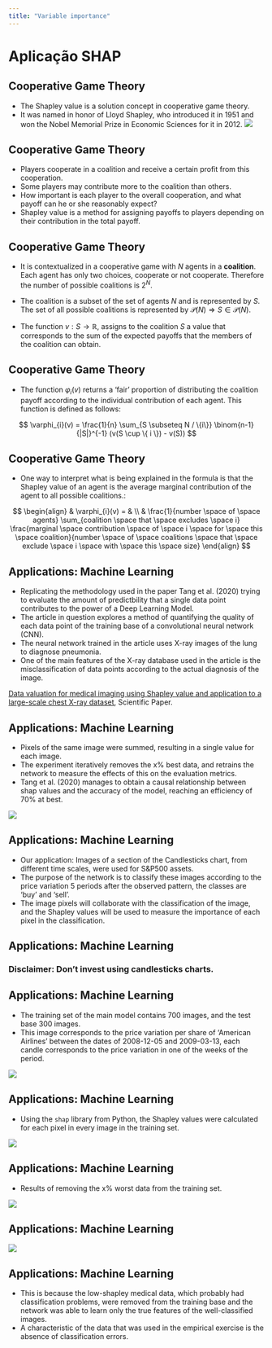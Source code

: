 ```yaml
---
title: "Variable importance"
---
```


# Aplicação SHAP

## Cooperative Game Theory

- The Shapley value is a solution concept in cooperative game theory. 
- It was named in honor of Lloyd Shapley, who introduced it in 1951 and won the Nobel Memorial Prize in Economic Sciences for it in 2012.
![](capitulos/Vitor/images/Lloyd_Shapley_2_2012.jpg)


## Cooperative Game Theory

- Players cooperate in a coalition and receive a certain profit from this cooperation.
- Some players may contribute more to the coalition than others.
- How important is each player to the overall cooperation, and what payoff can he or she reasonably expect?
- Shapley value is a method for assigning payoffs to players depending on their contribution in the total payoff. 

## Cooperative Game Theory

- It is contextualized in a cooperative game with $N$ agents in a **coalition**. Each agent has only two choices, cooperate or not cooperate. Therefore the number of possible coalitions is $2^{N}$.

- The coalition is a subset of the set of agents $N$ and is represented by $S$. The set of all possible coalitions is represented by $\mathcal{P}(N) \Rightarrow S \in \mathcal{P}(N)$.

- The function $v: S \rightarrow \mathbb{R}$, assigns to the coalition $S$ a value that corresponds to the sum of the expected payoffs that the members of the coalition can obtain.

## Cooperative Game Theory

- The function $\varphi_{i}(v)$ returns a 'fair' proportion of distributing the coalition payoff according to the individual contribution of each agent. This function is defined as follows:

$$
\varphi_{i}(v) = \frac{1}{n} \sum_{S \subseteq N / \{i\}} \binom{n-1}{|S|}^{-1}  (v(S \cup \{ i \}) - v(S))
$$

## Cooperative Game Theory

- One way to interpret what is being explained in the formula is that the Shapley value of an agent is the average marginal contribution of the agent to all possible coalitions.:

$$
\begin{align}
& \varphi_{i}(v) = & \\
& \frac{1}{number \space of \space agents} \sum_{coalition \space that \space excludes \space i} \frac{marginal \space contribution \space of \space i \space for \space this \space coalition}{number \space of \space coalitions \space that \space exclude \space i \space with \space this \space size}
\end{align}
$$



## Applications: Machine Learning

- Replicating the methodology used in the paper Tang et al. (2020) trying to evaluate the amount of predictbility that a single data point contributes to the power of a Deep Learning Model.
- The article in question explores a method of quantifying the quality of each data point of the training base of a convolutional neural network (CNN). 
- The neural network trained in the article uses X-ray images of the lung to diagnose pneumonia.
- One of the main features of the X-ray database used in the article is the misclassification of data points according to the actual diagnosis of the image. 

::: footer
[Data valuation for medical imaging using Shapley value and application to a large-scale chest X-ray dataset](https://www.semanticscholar.org/paper/Data-valuation-for-medical-imaging-using-Shapley-to-Tang-Ghorbani/8a4a77347f274b58325ef6c5575611b589d4ba6c), Scientific Paper.
:::

## Applications: Machine Learning

- Pixels of the same image were summed, resulting in a single value for each image.
- The experiment iteratively removes the x% best data, and retrains the network to measure the effects of this on the evaluation metrics.
- Tang et al. (2020) manages to obtain a causal relationship between shap values and the accuracy of the model, reaching an efficiency of 70% at best.

![](capitulos/Vitor/images/Removendo dados de baixa qualidade artigo.png)

## Applications: Machine Learning

- Our application: Images of a section of the Candlesticks chart, from different time scales, were used for S&P500 assets. 
- The purpose of the network is to classify these images according to the price variation 5 periods after the observed pattern, the classes are 'buy' and 'sell'. 
- The image pixels will collaborate with the classification of the image, and the Shapley values will be used to measure the importance of each pixel in the classification.

## Applications: Machine Learning

### Disclaimer: Don't invest using candlesticks charts.

## Applications: Machine Learning

- The training set of the main model contains 700 images, and the test base 300 images.
- This image corresponds to the price variation per share of 'American Airlines' between the dates of 2008-12-05 and 2009-03-13, each candle corresponds to the price variation in one of the weeks of the period.

![](capitulos/Vitor/images/AAL_weekly_from_2008-12-05_to_2009-03-13.png)

## Applications: Machine Learning

- Using the `shap` library from Python, the Shapley values were calculated for each pixel in every image in the training set.

![](capitulos/Vitor/images/Removendo dados de alta qualidade.png)

## Applications: Machine Learning

- Results of removing the x% worst data from the training set.

![](capitulos/Vitor/images/Removendo dados de baixa qualidade.png)

## Applications: Machine Learning

![](capitulos/Vitor/images/Resultado regressões.png)


## Applications: Machine Learning

- This is because the low-shapley medical data, which probably had classification problems, were removed from the training base and the network was able to learn only the true features of the well-classified images.
- A characteristic of the data that was used in the empirical exercise is the absence of classification errors.




